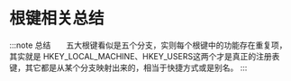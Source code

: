 
# 根键相关总结

:::note 总结
 &nbsp;&nbsp;&nbsp;&nbsp;&nbsp;&nbsp;五大根键看似是五个分支，实则每个根键中的功能存在重复项，其实就是 HKEY_LOCAL_MACHINE、HKEY_USERS这两个才是真正的注册表键，其它都是从某个分支映射出来的，相当于快捷方式或是别名。
:::